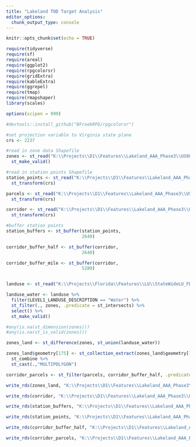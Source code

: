 ```yaml
---
title: "Lakeland TOD Target Analysis"
editor_options: 
  chunk_output_type: console
---
```


```r
knitr::opts_chunk$set(echo = TRUE)

require(tidyverse)
require(sf)
require(areal)
require(ggplot2)
require(rpgcolorsr)
require(gridExtra)
require(kableExtra)
require(ggrepel)
require(tmap)
require(rmapshaper)
library(scales)

options(scipen = 999)

#devtools::install_github("BFroebRPG/rpgcolorsr")

```


```r

#set projection variable to Virginia state plane
crs <- 2237

#read in zone data Shapefile
zones <- st_read("K:\\Projects\\D1\\Features\\Lakeland_AAA_Phase3\\US98\\Model\\tpo_2045_forecast\\2045 Forecast\\Polk_SE_Forecast_2045.shp") %>%   st_transform(crs) %>% 
  st_make_valid()

#read in station points Shapefile
station_points <- st_read("K:\\Projects\\D1\\Features\\Lakeland_AAA_Phase3\\US98\\lakeland_proposed_stations_v3.shp") %>% 
  st_transform(crs)

parcels <- st_read("K:\\Projects\\D1\\Features\\Lakeland_AAA_Phase3\\US98\\Parcles_2019\\Parcels_2019_StudyArea_wAttributes.shp") %>% 
  st_transform(crs)

corridor <- st_read("K:\\Projects\\D1\\Features\\Lakeland_AAA_Phase3\\US98\\study_corridor_v3.shp") %>% 
  st_transform(crs)

#buffer station points
station_buffers <- st_buffer(station_points, 
                             2640)

corridor_buffer_half <- st_buffer(corridor, 
                             2640)

corridor_buffer_mile <- st_buffer(corridor, 
                             5280)


landuse <- st_read("K:\\Projects\\Florida\\Features\\LU\\StateWideLU_FDEP\\StateWideLU.gdb", "StatewideLU")

landuse_water <- landuse %>% 
  filter(LEVEL1_LANDUSE_DESCRIPTION == "Water") %>% 
  st_filter(., zones, .predicate = st_intersects) %>% 
  select() %>% 
  st_make_valid()

```

```r

#any(is.na(st_dimension(zones)))
#any(is.na(st_is_valid(zones)))

zones_land <- st_difference(zones, st_union(landuse_water)) 

zones_land$geometry[175] <- st_collection_extract(zones_land$geometry[175], "POLYGON") %>% 
  st_combine %>% 
  st_cast(.,"MULTIPOLYGON")
```

```r

corridor_parcels <- st_filter(parcels, corridor_buffer_half, .predicate = st_intersects)

```


```r

write_rds(zones_land, "K:\\Projects\\D1\\Features\\Lakeland_AAA_Phase3\\US98\\TOD_Land_Use_Analysis\\zones_land.rds")

write_rds(corridor, "K:\\Projects\\D1\\Features\\Lakeland_AAA_Phase3\\US98\\TOD_Land_Use_Analysis\\corridor.rds")

write_rds(station_buffers, "K:\\Projects\\D1\\Features\\Lakeland_AAA_Phase3\\US98\\TOD_Land_Use_Analysis\\station_buffers.rds")

write_rds(station_points, "K:\\Projects\\D1\\Features\\Lakeland_AAA_Phase3\\US98\\TOD_Land_Use_Analysis\\station_points.rds")

write_rds(corridor_buffer_half, "K:\\Projects\\D1\\Features\\Lakeland_AAA_Phase3\\US98\\TOD_Land_Use_Analysis\\corridor_buffer_half.rds")

write_rds(corridor_parcels, "K:\\Projects\\D1\\Features\\Lakeland_AAA_Phase3\\US98\\TOD_Land_Use_Analysis\\corridor_parcels.rds")

```
